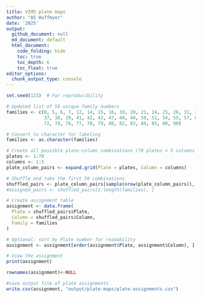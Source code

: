 ```yaml
---
title: VIMS plate maps  
author: "AS Huffmyer"
date: '2025'
output:
  github_document: null
  md_document: default
  html_document:
    code_folding: hide
    toc: true
    toc_depth: 6
    toc_float: true
editor_options: 
  chunk_output_type: console
---
```


```r
set.seed(123)  # For reproducibility

# Updated list of 50 unique family numbers
families <- c(0, 5, 6, 7, 12, 14, 15, 16, 19, 20, 21, 24, 25, 26, 31, 32, 33, 34, 36,
              37, 38, 39, 41, 42, 43, 47, 48, 49, 50, 51, 54, 55, 57, 60, 61, 70, 71,
              72, 74, 76, 77, 78, 79, 80, 82, 83, 84, 85, 88, 90)

# Convert to character for labeling
families <- as.character(families)

# Create all possible plate-column combinations (70 plates × 5 columns = 350 spots)
plates <- 1:70
columns <- 1:5
plate_column_pairs <- expand.grid(Plate = plates, Column = columns)

# Shuffle and take the first 50 combinations
shuffled_pairs <- plate_column_pairs[sample(nrow(plate_column_pairs)), ]
#assigned_pairs <- shuffled_pairs[1:length(families), ]

# Create assignment table
assignment <- data.frame(
  Plate = shuffled_pairs$Plate,
  Column = shuffled_pairs$Column,
  Family = families
)

# Optional: sort by Plate number for readability
assignment <- assignment[order(assignment$Plate, assignment$Column), ]

# View the assignment
print(assignment)

rownames(assignment)<-NULL

#save output file of plate assignments 
write.csv(assignment, "output/plate-maps/plate-assignments.csv")
```

